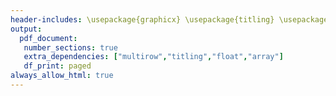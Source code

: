 ```yaml
---
header-includes: \usepackage{graphicx} \usepackage{titling} \usepackage{float} \floatplacement{figure}{H} \usepackage{array} \usepackage{indentfirst} \usepackage[portuguese]{babel} \usepackage{eso-pic} \usepackage{tikz}
output: 
  pdf_document:
   number_sections: true
   extra_dependencies: ["multirow","titling","float","array"]
   df_print: paged
always_allow_html: true   
---
```



\renewcommand{\tablename}{Tabela}
\renewcommand{\figurename}{Figura}
\renewcommand{\contentsname}{Sumário}
\renewcommand{\listfigurename}{Lista de Figuras}
\renewcommand{\listtablename}{Lista de Tabelas}

\newcommand\PlaceText[3]{%
\begin{tikzpicture}[remember picture,overlay]
\node[outer sep=0pt,inner sep=0pt,anchor=south west] 
  at ([xshift=#1,yshift=-#2]current page.north west) {#3};
\end{tikzpicture}%
}

\makeatletter
\begin{titlepage}




~\\
\vspace{3cm}
\begin{minipage}{0.65\textwidth}
\begin{flushleft}
{\fontsize{28}{24}\bf\sffamily Consultoria Suicídio}
\end{flushleft}
\vspace{3cm}
\begin{flushleft}
{\fontsize{20}{16}\sffamily Equipe:\\
  Igor Freitas \\
  João Pedro Fernandes \\
  Pedro Fernando \\
  Rafael Couto \\
  Wu Xin}
\end{flushleft}
\end{minipage}

```r
{library(tidyverse)
library(dplyr)
library(readxl)
library(epiDisplay)
library(CARBayesdata)
library(sp)
library(dplyr)
library(sf)
library(ggplot2)
library(spdep)
library(spatialreg)
library(rgdal)
library(leaflet)}

base = read_csv2("suicidios.csv")
municipio = read_excel("Municipios_2010.xlsx")
sul = base |> 
  mutate(UF= str_sub(Microrregiao, 1, 2)) |> 
  filter(UF== 41|UF== 42|UF== 43)

sul$Microrregiao = as.character(sul$Microrregiao)

# fazendo o mapa da proporcao
prop = sul |> 
  dplyr::select(c(1,2)) |> 
  group_by(Microrregiao) |> 
  summarise(media = mean(suicidio_paf))

library(sf)
PR = st_read("PR_Microrregioes_2020.shp")
SC = st_read("SC_Microrregioes_2020.shp")
RS = st_read("RS_Microrregioes_2020.shp")

SUL_SF = rbind(PR, SC, RS)

# juntando as informacoes numa base unica
prop <- left_join(x=SUL_SF, y=prop, by=c("CD_MICRO"="Microrregiao"))
head(prop)

colours <- colorNumeric(palette = "YlOrRd", domain = prop$media)
map1 <- leaflet(data=prop) |>
  addTiles() |>
  addPolygons(fillColor = ~colours(media), color="", weight=1,
              fillOpacity = 0.8) |>
  addLegend(pal = colours, values = prop$media, opacity = 1,
            title="media") |>
  addScaleBar(position="bottomleft")
map1
```


\AddToShipoutPictureBG*{%]
    \AtPageLowerLeft{%
        \includegraphics[width=1.0\paperwidth]{kth-footer.jpg}%
    }%
}

\PlaceText{65mm}{270mm}{\color{white}\fontsize{12}{0}\sffamily Consultoria Estatística }
\PlaceText{65mm}{275mm}{\color{white}\fontsize{8}{0}\sffamily Rio de Janeiro, 2022 }
\end{titlepage}
\makeatother
